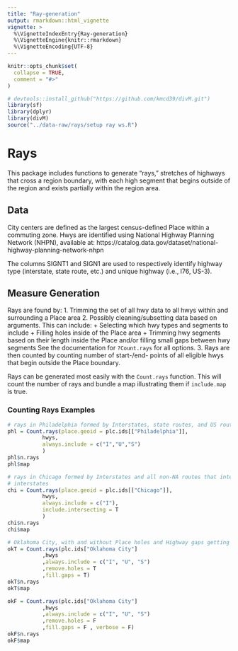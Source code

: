 ```yaml
---
title: "Ray-generation"
output: rmarkdown::html_vignette
vignette: >
  %\VignetteIndexEntry{Ray-generation}
  %\VignetteEngine{knitr::rmarkdown}
  %\VignetteEncoding{UTF-8}
---
```


```r
knitr::opts_chunk$set(
  collapse = TRUE,
  comment = "#>"
)
```

```r
# devtools::install_github("https://github.com/kmcd39/divM.git")
library(sf)
library(dplyr)
library(divM)
source("../data-raw/rays/setup ray ws.R")
```

# Rays

This package includes functions to generate "rays," stretches of highways that cross 
a region boundary, with each high segment that begins outside of the region and exists 
partially within the region area.

## Data

City centers are defined as the largest census-defined Place within a commuting zone.
Hwys are identified using National Highway Planning Network (NHPN), available at:
https://catalog.data.gov/dataset/national-highway-planning-network-nhpn

The columns SIGNT1 and SIGN1 are used to respectively identify highway type (interstate, state route, etc.) 
and unique highway (i.e., I76, US-3).

## Measure Generation

Rays are found by:
1. Trimming the set of all hwy data to all hwys within and surrounding a Place area
2. Possibly cleaning/subsetting data based on arguments. This can include:
  + Selecting which hwy types and segments to include
  + Filling holes inside of the Place area
  + Trimming hwy segments based on their length inside the Place and/or filling small gaps between hwy segments
  See the documentation for `?Count.rays` for all options.
3. Rays are then counted by counting number of start-/end- points of all eligible hwys that begin outside the Place boundary.

Rays can be generated most easily with the `Count.rays` function. This will count the number of rays and bundle a map illustrating them if `include.map` is true.

### Counting Rays Examples

```r

# rays in Philadelphia formed by Interstates, state routes, and US routes:
phl = Count.rays(place.geoid = plc.ids[["Philadelphia"]],
           hwys,
           always.include = c("I","U","S")
           )
phl$n.rays
phl$map

# rays in Chicago formed by Interstates and all non-NA routes that intersect
# interstates
chi = Count.rays(place.geoid = plc.ids[["Chicago"]],
           hwys,
           always.include = c("I"),
           include.intersecting = T
           )
chi$n.rays
chi$map

# Oklahoma City, with and without Place holes and Highway gaps getting filled
okT = Count.rays(plc.ids["Oklahoma City"]
           ,hwys
           ,always.include = c("I", "U", "S")
           ,remove.holes = T
           ,fill.gaps = T)
okT$n.rays
okT$map

okF = Count.rays(plc.ids["Oklahoma City"]
           ,hwys
           ,always.include = c("I", "U", "S")
           ,remove.holes = F
           ,fill.gaps = F , verbose = F)
okF$n.rays
okF$map
```

